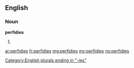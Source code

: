 ==English==

===Noun===
'''perfidies'''

# {{plural of|perfidy}}

[[Category:English plurals ending in "-ies"]]

[[ar:perfidies]]
[[fr:perfidies]]
[[mg:perfidies]]
[[my:perfidies]]
[[no:perfidies]]